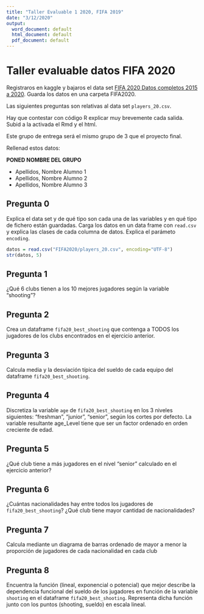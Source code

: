 ```yaml
---
title: "Taller Evaluable 1 2020, FIFA 2019"
date: "3/12/2020"
output:
  word_document: default
  html_document: default
  pdf_document: default
---
```





# Taller evaluable datos FIFA 2020

Registraros en kaggle y bajaros  el data set [FIFA 2020  Datos completos 2015 a 2020](https://www.kaggle.com/stefanoleone992/fifa-20-complete-player-dataset).
Guarda los datos en una carpeta FIFA2020.

Las siguientes preguntas son relativas al data set `players_20.csv`. 

Hay que contestar con código R explicar muy brevemente cada salida. Subid a la activada el Rmd y el html. 

Este grupo  de entrega será el  mismo grupo de 3 que el proyecto final.

Rellenad estos datos:

**PONED NOMBRE DEL GRUPO**


*  Apellidos, Nombre Alumno 1
*  Apellidos, Nombre Alumno 2
*  Apellidos, Nombre Alumno 3

## Pregunta 0

Explica  el data set y de qué tipo son cada una de las variables y  en qué tipo de  fichero están guardadas.  Carga los datos  en un data frame  con `read.csv` y explica las clases de cada columna de datos.  Explica  el parámeto `encoding`.

```r
datos = read.csv("FIFA2020/players_20.csv", encoding="UTF-8")
str(datos, 5)
```

##  Pregunta 1

¿Qué 6  clubs tienen a los 10 mejores jugadores según la variable  "shooting"?




## Pregunta 2

Crea un dataframe `fifa20_best_shooting` que contenga a TODOS  los jugadores de los clubs encontrados en el ejercicio anterior.


## Pregunta 3

Calcula media y la desviación típica   del sueldo de cada equipo del dataframe `fifa20_best_shooting`. 



## Pregunta 4

Discretiza la variable `age` de  `fifa20_best_shooting` en los 3 niveles siguientes: “freshman”, “junior”, “senior”, según los cortes por defecto. La variable resultante age_Level tiene que ser un factor ordenado en orden creciente de edad. 


## Pregunta 5

¿Qué club tiene a más jugadores en el nivel "senior" calculado en el ejercicio anterior?



## Pregunta 6

¿Cuántas nacionalidades hay entre todos los jugadores de `fifa20_best_shooting`? ¿Qué club tiene mayor cantidad de nacionalidades?


## Pregunta 7

Calcula mediante un diagrama de barras ordenado de mayor a menor la proporción de jugadores de cada nacionalidad en cada club



## Pregunta 8

Encuentra la función (lineal, exponencial o potencial) que mejor describe la dependencia funcional del sueldo de los jugadores en función de la variable `shooting` en el dataframe `fifa20_best_shooting`. Representa dicha función junto con los puntos (shooting, sueldo) en escala lineal.


